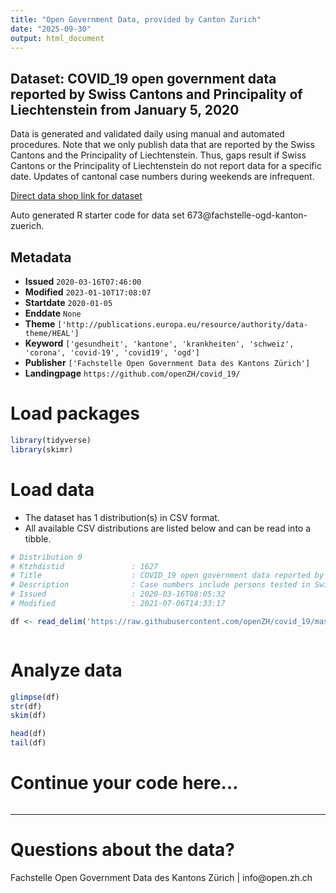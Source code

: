 ```yaml
---
title: "Open Government Data, provided by Canton Zurich"
date: "2025-09-30"
output: html_document
---
```


## Dataset: COVID_19 open government data reported by Swiss Cantons and Principality of Liechtenstein from January 5, 2020

Data is generated and validated daily using manual and automated procedures. Note that we only publish data that are reported by the Swiss Cantons and the Principality of Liechtenstein. Thus, gaps result if Swiss Cantons or the Principality of Liechtenstein do not report data for a specific date. Updates of cantonal case numbers during weekends are infrequent.

[Direct data shop link for dataset](https://www.zh.ch/de/politik-staat/statistik-daten/datenkatalog.html#/datasets/673@fachstelle-ogd-kanton-zuerich)

Auto generated R starter code for data set 673@fachstelle-ogd-kanton-zuerich.

## Metadata

- **Issued** `2020-03-16T07:46:00`
- **Modified** `2023-01-10T17:08:07`
- **Startdate** `2020-01-05`
- **Enddate** `None`
- **Theme** `['http://publications.europa.eu/resource/authority/data-theme/HEAL']`
- **Keyword** `['gesundheit', 'kantone', 'krankheiten', 'schweiz', 'corona', 'covid-19', 'covid19', 'ogd']`
- **Publisher** `['Fachstelle Open Government Data des Kantons Zürich']`
- **Landingpage** `https://github.com/openZH/covid_19/`


# Load packages

```r

library(tidyverse)
library(skimr)

```

# Load data

-   The dataset has 1 distribution(s) in CSV format.
-   All available CSV distributions are listed below and can be read into a tibble.

```r

# Distribution 0
# Ktzhdistid               : 1627
# Title                    : COVID_19 open government data reported by Swiss Cantons and Principality of Liechtenstein from January 5, 2020
# Description              : Case numbers include persons tested in Switzerland per Canton (26 Cantons) plus Principality of Liechtenstein. For definition of variables see Readme listed below "Further information / Weitere Informationen".
# Issued                   : 2020-03-16T08:05:32
# Modified                 : 2021-07-06T14:33:17

df <- read_delim('https://raw.githubusercontent.com/openZH/covid_19/master/COVID19_Fallzahlen_CH_total_v2.csv')



```

# Analyze data

```r

glimpse(df)
str(df)
skim(df)

head(df)
tail(df)

```

# Continue your code here...

```r

```

------------------------------------------------------------------------

# Questions about the data?

Fachstelle Open Government Data des Kantons Zürich | info@open.zh.ch
